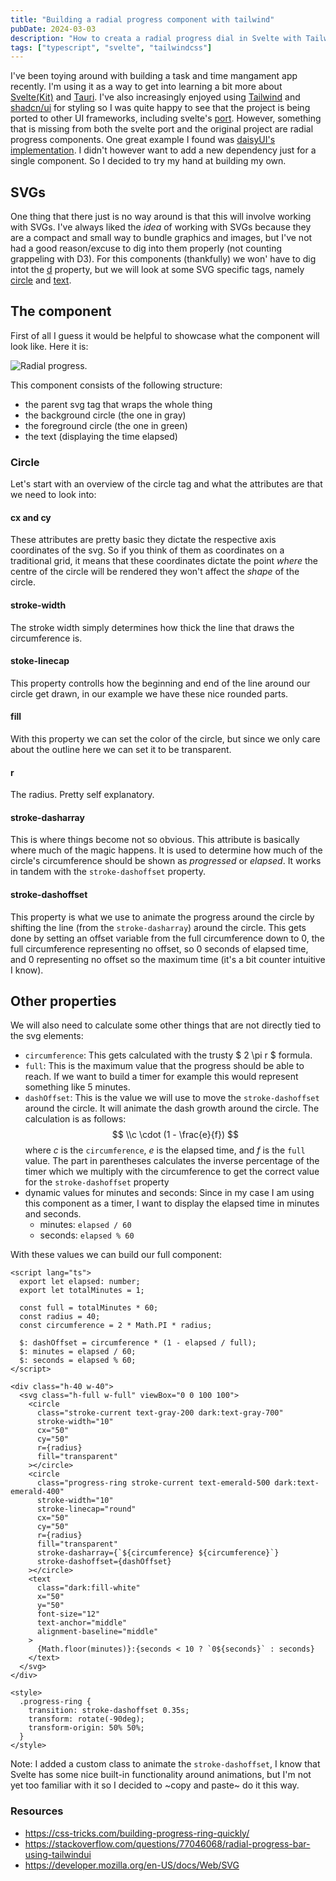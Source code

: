 ```yaml
---
title: "Building a radial progress component with tailwind"
pubDate: 2024-03-03
description: "How to creata a radial progress dial in Svelte with Tailwind"
tags: ["typescript", "svelte", "tailwindcss"]
---
```



I've been toying around with building a task and time mangament app recently. I'm using it as a way
to get into learning a bit more about [Svelte(Kit)](https://svelte.dev/) and [Tauri](https://tauri.app/).
I've also increasingly enjoyed using [Tailwind]() and [shadcn/ui](https://ui.shadcn.com/) for styling so I
was quite happy to see that the project is being ported to other UI frameworks, including svelte's
[port](https://www.shadcn-svelte.com/). However, something that is missing from both the svelte port and the
original project are radial progress components. One great example I found was
[daisyUI's implementation](https://daisyui.com/components/radial-progress/). I didn't however want to add
a new dependency just for a single component. So I decided to try my hand at building my own.

## SVGs

One thing that there just is no way around is that this will involve working with SVGs. I've always liked the _idea_ of
working with SVGs because they are a compact and small way to bundle graphics and images, but I've not had a
good reason/excuse to dig into them properly (not counting grappeling with D3). For this components (thankfully) we
won' have to dig intot the [d](https://developer.mozilla.org/en-US/docs/Web/SVG/Attribute/d) property, but we will look
at some SVG specific tags, namely [circle](https://developer.mozilla.org/en-US/docs/Web/SVG/Element/circle) and
[text](https://developer.mozilla.org/en-US/docs/Web/SVG/Element/text).

## The component

First of all I guess it would be helpful to showcase what the component will look like. Here it is:

<Image src={radialProgress} alt="Radial progress." />

This component consists of the following structure:

- the parent svg tag that wraps the whole thing
- the background circle (the one in gray)
- the foreground circle (the one in green)
- the text (displaying the time elapsed)

### Circle

Let's start with an overview of the circle tag and what the attributes are that we need to look into:

#### cx and cy

These attributes are pretty basic they dictate the respective axis coordinates of the svg. So if you think of them as
coordinates on a traditional grid, it means that these coordinates dictate the point _where_ the centre of the circle will be
rendered they won't affect the _shape_ of the circle.

#### stroke-width

The stroke width simply determines how thick the line that draws the circumference is.

#### stoke-linecap

This property controlls how the beginning and end of the line around our circle get drawn, in our example we have these
nice rounded parts.

#### fill

With this property we can set the color of the circle, but since we only care about the outline here we can set it to be
transparent.

#### r

The radius. Pretty self explanatory.

#### stroke-dasharray

This is where things become not so obvious. This attribute is basically where much of the magic happens. It is used to
determine how much of the circle's circumference should be shown as _progressed_ or _elapsed_. It works in tandem with the
`stroke-dashoffset` property.

#### stroke-dashoffset

This property is what we use to animate the progress around the circle by shifting the line (from the `stroke-dasharray`) around
the circle. This gets done by setting an offset variable from the full circumference down to 0, the full circumference representing
no offset, so 0 seconds of elapsed time, and 0 representing no offset so the maximum time (it's a bit counter intuitive I know).

## Other properties

We will also need to calculate some other things that are not directly tied to the svg elements:

- `circumference`: This gets calculated with the trusty $ 2 \pi r $ formula.
- `full`: This is the maximum value that the progress should be able to reach. If we want to build a timer for example this would
  represent something like 5 minutes.
- `dashOffset`: This is the value we will use to move the `stroke-dashoffset` around the circle. It will animate the dash growth around
  the circle. The calculation is as follows:
  $$
  \\c \cdot (1 - \frac{e}{f})
  $$
  where $c$ is the `circumference`, $e$ is the elapsed time, and $f$ is the `full` value. The part in parentheses calculates
  the inverse percentage of the timer which we multiply with the circumference to get the correct value for the `stroke-dashoffset`
  property
- dynamic values for minutes and seconds: Since in my case I am using this component as a timer, I want to display the elapsed time
  in minutes and seconds.
  - minutes: `elapsed / 60`
  - seconds: `elapsed % 60`

With these values we can build our full component:

```svelte
<script lang="ts">
  export let elapsed: number;
  export let totalMinutes = 1;

  const full = totalMinutes * 60;
  const radius = 40;
  const circumference = 2 * Math.PI * radius;

  $: dashOffset = circumference * (1 - elapsed / full);
  $: minutes = elapsed / 60;
  $: seconds = elapsed % 60;
</script>

<div class="h-40 w-40">
  <svg class="h-full w-full" viewBox="0 0 100 100">
    <circle
      class="stroke-current text-gray-200 dark:text-gray-700"
      stroke-width="10"
      cx="50"
      cy="50"
      r={radius}
      fill="transparent"
    ></circle>
    <circle
      class="progress-ring stroke-current text-emerald-500 dark:text-emerald-400"
      stroke-width="10"
      stroke-linecap="round"
      cx="50"
      cy="50"
      r={radius}
      fill="transparent"
      stroke-dasharray={`${circumference} ${circumference}`}
      stroke-dashoffset={dashOffset}
    ></circle>
    <text
      class="dark:fill-white"
      x="50"
      y="50"
      font-size="12"
      text-anchor="middle"
      alignment-baseline="middle"
    >
      {Math.floor(minutes)}:{seconds < 10 ? `0${seconds}` : seconds}
    </text>
  </svg>
</div>

<style>
  .progress-ring {
    transition: stroke-dashoffset 0.35s;
    transform: rotate(-90deg);
    transform-origin: 50% 50%;
  }
</style>
```

Note: I added a custom class to animate the `stroke-dashoffset`, I know that Svelte has some nice built-in functionality
around animations, but I'm not yet too familiar with it so I decided to ~copy and paste~ do it this way.

### Resources

- https://css-tricks.com/building-progress-ring-quickly/
- https://stackoverflow.com/questions/77046068/radial-progress-bar-using-tailwindui
- https://developer.mozilla.org/en-US/docs/Web/SVG
